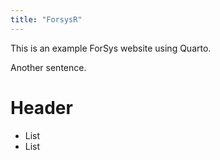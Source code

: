 ```yaml
---
title: "ForsysR"
---
```


This is an example ForSys website using Quarto.

Another sentence.

# Header

* List
* List
